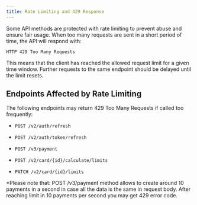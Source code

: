 ```yaml
---
title: Rate Limiting and 429 Response
---
```


Some API methods are protected with rate limiting to prevent abuse and ensure fair usage.
When too many requests are sent in a short period of time, the API will respond with:

`HTTP 429 Too Many Requests`

This means that the client has reached the allowed request limit for a given time window.
Further requests to the same endpoint should be delayed until the limit resets.

## Endpoints Affected by Rate Limiting

The following endpoints may return 429 Too Many Requests if called too frequently:

- `POST /v2/auth/refresh`

- `POST /v2/auth/token/refresh`

- `POST /v3/payment`

- `POST /v2/card/{id}/calculate/limits`

- `PATCH /v2/card/{id}/limits`

*Please note that: POST /v3/payment method allows to create around 10 payments in a second in case all the data is the same in request body. After reaching limit in 10 payments per second you may get 429 error code.
